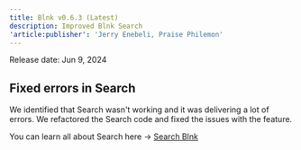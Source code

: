 ```yaml
---
title: Blnk v0.6.3 (Latest)
description: Improved Blnk Search
'article:publisher': 'Jerry Enebeli, Praise Philemon'
---
```


Release date: Jun 9, 2024
## Fixed errors in Search
	
We identified that Search wasn't working and it was delivering a lot of errors. We refactored the Search code and fixed the issues with the feature.

You can learn all about Search here → [Search Blnk](ledger/tutorial/search)